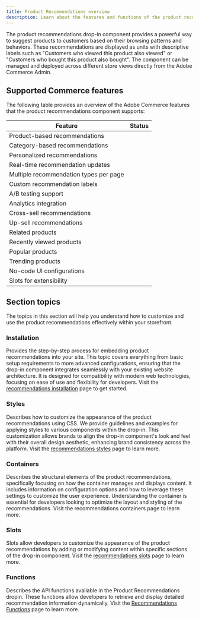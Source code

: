 ```yaml
---
title: Product Recommendations overview
description: Learn about the features and functions of the product recommendations drop-in component.
---
```



The product recommendations drop-in component provides a powerful way to suggest products to customers based on their browsing patterns and behaviors. These recommendations are displayed as units with descriptive labels such as "Customers who viewed this product also viewed" or "Customers who bought this product also bought". The component can be managed and deployed across different store views directly from the Adobe Commerce Admin.

## Supported Commerce features

The following table provides an overview of the Adobe Commerce features that the product recommendations component supports:

| Feature                                                          | Status                                       |
| ---------------------------------------------------------------- | -------------------------------------------- |
| Product-based recommendations                                    | <Badge text="Supported" variant="tip" /> |
| Category-based recommendations                                   | <Badge text="Supported" variant="tip" /> |
| Personalized recommendations                                     | <Badge text="Supported" variant="tip" /> |
| Real-time recommendation updates                                | <Badge text="Supported" variant="tip" /> |
| Multiple recommendation types per page                          | <Badge text="Supported" variant="tip" /> |
| Custom recommendation labels                                    | <Badge text="Supported" variant="tip" /> |
| A/B testing support                                            | <Badge text="Supported" variant="tip" /> |
| Analytics integration                                          | <Badge text="Supported" variant="tip" /> |
| Cross-sell recommendations                                     | <Badge text="Supported" variant="tip" /> |
| Up-sell recommendations                                       | <Badge text="Supported" variant="tip" /> |
| Related products                                              | <Badge text="Supported" variant="tip" /> |
| Recently viewed products                                      | <Badge text="Supported" variant="tip" /> |
| Popular products                                              | <Badge text="Supported" variant="tip" /> |
| Trending products                                             | <Badge text="Supported" variant="tip" /> |
| No-code UI configurations                                     | <Badge text="Supported" variant="tip" /> |
| Slots for extensibility                                      | <Badge text="Supported" variant="tip" /> |

## Section topics

The topics in this section will help you understand how to customize and use the product recommendations effectively within your storefront.

### Installation

Provides the step-by-step process for embedding product recommendations into your site. This topic covers everything from basic setup requirements to more advanced configurations, ensuring that the drop-in component integrates seamlessly with your existing website architecture. It is designed for compatibility with modern web technologies, focusing on ease of use and flexibility for developers. Visit the [recommendations installation](/dropins/recommendations/installation/) page to get started.

### Styles

Describes how to customize the appearance of the product recommendations using CSS. We provide guidelines and examples for applying styles to various components within the drop-in. This customization allows brands to align the drop-in component's look and feel with their overall design aesthetic, enhancing brand consistency across the platform. Visit the [recommendations styles](/dropins/recommendations/styles/) page to learn more.

### Containers

Describes the structural elements of the product recommendations, specifically focusing on how the container manages and displays content. It includes information on configuration options and how to leverage these settings to customize the user experience. Understanding the container is essential for developers looking to optimize the layout and styling of the recommendations. Visit the recommendations containers page to learn more.

### Slots

Slots allow developers to customize the appearance of the product recommendations by adding or modifying content within specific sections of the drop-in component. Visit the [recommendations slots](/dropins/recommendations/slots/) page to learn more.

### Functions

Describes the API functions available in the Product Recommendations dropin. These functions allow developers to retrieve and display detailed recommendation information dynamically. Visit the [Recommendations Functions](/dropins/recommendations/functions/) page to learn more.

